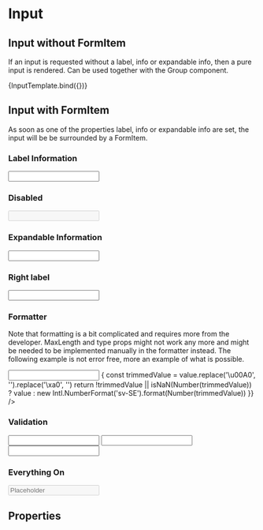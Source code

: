 

<Meta title="Components/Form/Input" component={Input} />

# Input

## Input without FormItem

If an input is requested without a label, info or expandable info, then a pure input is rendered. Can be used together with the Group component.

<Canvas>
  <Story
    name="Input"
    parameters={{ componentIds: ['component-input'] }}
    args={{}}
  >
    {InputTemplate.bind({})}
  </Story>
</Canvas>

## Input with FormItem

As soon as one of the properties label, info or expandable info are set, the input will be be surrounded by a FormItem.

### Label Information

<Canvas>
  <Input label="Input" info="Label Information" />
</Canvas>

### Disabled

<Canvas>
  <Input label="Input" disabled />
</Canvas>

### Expandable Information

<Canvas>
  <Input label="Input" expandableInfo="Expandable Information" />
</Canvas>

### Right label

<Canvas>
  <Input label="Input" unit="kr" />
</Canvas>

### Formatter
Note that formatting is a bit complicated and requires more from the developer. 
MaxLength and type props might not work any more and might be needed to be implemented manually in the formatter instead.
The following example is not error free, more an example of what is possible.

<Canvas>
  <Input label="Input" info='Formats input as swedish number' maxLength={8} formatter={(value) => {
    const trimmedValue = value.replace('\u00A0', '').replace('\xa0', '')
    return !trimmedValue || isNaN(Number(trimmedValue)) ? value : new Intl.NumberFormat('sv-SE').format(Number(trimmedValue))
  }} />
</Canvas>

### Validation

<Canvas>
  <div>
    <Input
      label="Error input"
      validator={{
        indicator: 'error',
        message: 'Error message',
      }}
    />
    <Input
      label="Info input"
      validator={{
        indicator: 'info',
        message: 'Info message',
      }}
    />
    <Input
      label="Success input"
      validator={{
        indicator: 'success',
        message: 'Success message',
      }}
    />
  </div>
</Canvas>

### Everything On

<Canvas>
  <Input
    label="Input"
    expandableInfo="Expandable Information"
    info="Label information"
    maxLength={1000}
    rows={4}
    validator={{
      indicator: 'error',
      message: 'Error message',
    }}
    placeholder="Placeholder"
    disabled
    unit="kr"
  />
</Canvas>

## Properties

<ArgsTable of={Input} />

